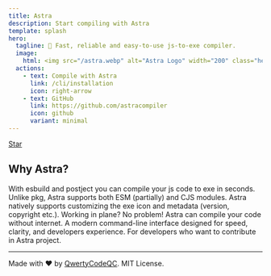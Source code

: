 ```yaml
---
title: Astra
description: Start compiling with Astra
template: splash
hero:
  tagline: 🚀 Fast, reliable and easy-to-use js-to-exe compiler.
  image:
    html: <img src="/astra.webp" alt="Astra Logo" width="200" class="hero-image"/>
  actions:
    - text: Compile with Astra
      link: /cli/installation
      icon: right-arrow
    - text: GitHub
      link: https://github.com/astracompiler
      icon: github
      variant: minimal
---
```


<a class="github-button" href="https://github.com/astracompiler/cli" data-color-scheme="no-preference: light; light: light; dark: dark;" data-icon="octicon-star" data-size="large" data-show-count="true" aria-label="Star astracompiler/cli on GitHub">Star</a>


## Why Astra?

<CardGrid stagger>
	<Card title="Fast and optimized" icon="seti:css">
		With esbuild and postject you can compile your js code to exe in seconds.
	</Card>
	<Card title="ESM and CJS support" icon="node">
		Unlike pkg, Astra supports both ESM (partially) and CJS modules.
	</Card>
	<Card title="Make exe your own" icon="pencil">
		Astra natively supports customizing the exe icon and metadata (version, copyright etc.).
	</Card>
	<Card title="Offline mode" icon="close">
		Working in plane? No problem! Astra can compile your code without internet.
	</Card>
	<Card title="Modern CLI" icon="sun">
		A modern command-line interface designed for speed, clarity, and developers experience.
	</Card>
	<Card title="Written in TypeScript" icon="seti:typescript">
		For developers who want to contribute in Astra project.
	</Card>
</CardGrid>

<hr/>
Made with ❤️ by <a target="_blank" href="https://qwerty.ovh">QwertyCodeQC</a>. MIT License.
